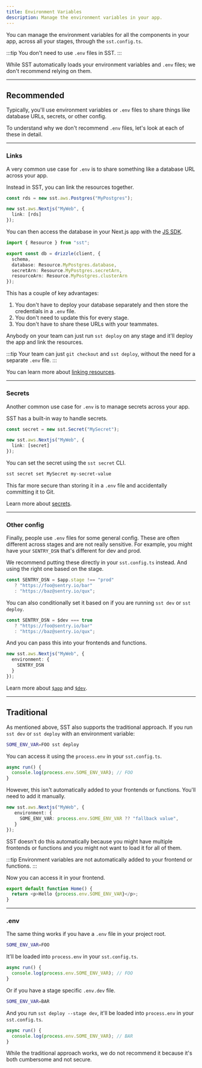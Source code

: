 ```yaml
---
title: Environment Variables
description: Manage the environment variables in your app. 
---
```


You can manage the environment variables for all the components in your app, across all your stages, through the `sst.config.ts`.

:::tip
You don't need to use `.env` files in SST.
:::

While SST automatically loads your environment variables and `.env` files; we don't recommend relying on them.

---

## Recommended

Typically, you'll use environment variables or `.env` files to share things like database URLs, secrets, or other config.

To understand why we don't recommend `.env` files, let's look at each of these in detail.

---

### Links

A very common use case for `.env` is to share something like a database URL across your app.

Instead in SST, you can link the resources together.

```ts title="sst.config.ts" {4}
const rds = new sst.aws.Postgres("MyPostgres");

new sst.aws.Nextjs("MyWeb", {
  link: [rds]
});
```

You can then access the database in your Next.js app with the [JS SDK](/docs/reference/sdk/).

```ts title="app/page.tsx" {5-7}
import { Resource } from "sst";

export const db = drizzle(client, {
  schema,
  database: Resource.MyPostgres.database,
  secretArn: Resource.MyPostgres.secretArn,
  resourceArn: Resource.MyPostgres.clusterArn
});
```

This has a couple of key advantages:

1. You don't have to deploy your database separately and then store the credentials in a `.env` file.
2. You don't need to update this for every stage.
3. You don't have to share these URLs with your teammates.

Anybody on your team can just run `sst deploy` on any stage and it'll deploy the app and link the resources.

:::tip
Your team can just `git checkout` and `sst deploy`, without the need for a separate `.env` file.
:::

You can learn more about [linking resources](/docs/linking/).

---

### Secrets

Another common use case for `.env` is to manage secrets across your app.

SST has a built-in way to handle secrets.

```ts title="sst.config.ts" {4}
const secret = new sst.Secret("MySecret");

new sst.aws.Nextjs("MyWeb", {
  link: [secret]
});
```

You can set the secret using the `sst secret` CLI.

```bash title="Terminal"
sst secret set MySecret my-secret-value
```

This far more secure than storing it in a `.env` file and accidentally committing it to Git.

Learn more about [secrets](/docs/component/secret).

---

### Other config

Finally, people use `.env` files for some general config. These are often different across stages and are not really sensitive. For example, you might have your `SENTRY_DSN` that's different for dev and prod.

We recommend putting these directly in your `sst.config.ts` instead. And using the right one based on the stage.

```ts title="sst.config.ts"
const SENTRY_DSN = $app.stage !== "prod"
   ? "https://foo@sentry.io/bar"
   : "https://baz@sentry.io/qux";
```

You can also conditionally set it based on if you are running `sst dev` or `sst deploy`.

```ts title="sst.config.ts"
const SENTRY_DSN = $dev === true
   ? "https://foo@sentry.io/bar"
   : "https://baz@sentry.io/qux";
```

And you can pass this into your frontends and functions.

```ts title="sst.config.ts" {3}
new sst.aws.Nextjs("MyWeb", {
  environment: {
    SENTRY_DSN
  }
});
```

Learn more about [`$app`](/docs/reference/global#app) and [`$dev`](/docs/reference/global#dev).

---

## Traditional

As mentioned above, SST also supports the traditional approach. If you run `sst dev` or `sst deploy` with an environment variable:

```bash title="Terminal" "SOME_ENV_VAR=FOO"
SOME_ENV_VAR=FOO sst deploy
```

You can access it using the `process.env` in your `sst.config.ts`.

```ts title="sst.config.ts"
async run() {
  console.log(process.env.SOME_ENV_VAR); // FOO
}
```

However, this isn't automatically added to your frontends or functions. You'll need to add it manually.

```ts title="sst.config.ts" {3}
new sst.aws.Nextjs("MyWeb", {
   environment: {
     SOME_ENV_VAR: process.env.SOME_ENV_VAR ?? "fallback value",
   }
});
```

SST doesn't do this automatically because you might have multiple frontends or functions and you might not want to load it for all of them.

:::tip
Environment variables are not automatically added to your frontend or functions.
:::

Now you can access it in your frontend.

```ts title="app/page.tsx"
export default function Home() {
  return <p>Hello {process.env.SOME_ENV_VAR}</p>;
}
```

---

### .env

The same thing works if you have a `.env` file in your project root.

```bash title=".env"
SOME_ENV_VAR=FOO
```

It'll be loaded into `process.env` in your `sst.config.ts`.

```ts title="sst.config.ts"
async run() {
  console.log(process.env.SOME_ENV_VAR); // FOO
}
```

Or if you have a stage specific `.env.dev` file.

```bash title=".env.dev"
SOME_ENV_VAR=BAR
```

And you run `sst deploy --stage dev`, it'll be loaded into `process.env` in your `sst.config.ts`.

```ts title="sst.config.ts"
async run() {
  console.log(process.env.SOME_ENV_VAR); // BAR
}
```

While the traditional approach works, we do not recommend it because it's both cumbersome and not secure.
